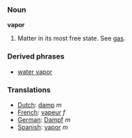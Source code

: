 === Noun ===
'''vapor'''

# Matter in its most free state. See [[gas]].

=== Derived phrases ===
*[[water vapor]]

===Translations===
*[[Dutch]]: [[damp]] ''m''
*[[French]]: [[vapeur]] ''f''
*[[German]]: [[Dampf]] ''m''
*[[Spanish]]: [[vapor]] ''m''